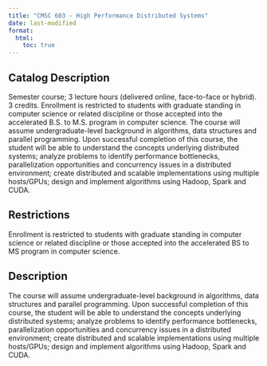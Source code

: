 ```yaml
---
title: "CMSC 603 - High Performance Distributed Systems"
date: last-modified
format:
  html:
    toc: true
---
```


## Catalog Description

Semester course; 3 lecture hours (delivered online, face-to-face or hybrid). 3 credits. Enrollment is restricted to students with graduate standing in computer science or related discipline or those accepted into the accelerated B.S. to M.S. program in computer science. The course will assume undergraduate-level background in algorithms, data structures and parallel programming. Upon successful completion of this course, the student will be able to understand the concepts underlying distributed systems; analyze problems to identify performance bottlenecks, parallelization opportunities and concurrency issues in a distributed environment; create distributed and scalable implementations using multiple hosts/GPUs; design and implement algorithms using Hadoop, Spark and CUDA.


## Restrictions
 
Enrollment is restricted to students with graduate standing in computer science or related discipline or those accepted into the accelerated BS to MS program in computer science.

## Description

The course will assume undergraduate-level background in algorithms, data structures and parallel programming. Upon successful completion of this course, the student will be able to understand the concepts underlying distributed systems; analyze problems to identify performance bottlenecks, parallelization opportunities and concurrency issues in a distributed environment; create distributed and scalable implementations using multiple hosts/GPUs; design and implement algorithms using Hadoop, Spark and CUDA.


